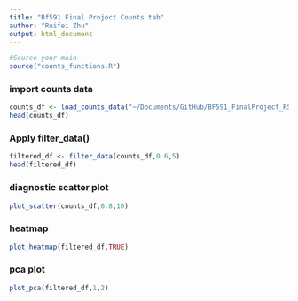 ```yaml
---
title: "Bf591 Final Project Counts tab"
author: "Ruifei Zhu"
output: html_document
---
```


```r
#Source your main
source("counts_functions.R")
```

### import counts data

```r
counts_df <- load_counts_data("~/Documents/GitHub/BF591_FinalProject_RShiny/data/GSE64810_mlhd_DESeq2_norm_counts_adjust.csv")
head(counts_df)
```

### Apply filter_data()

```r
filtered_df <- filter_data(counts_df,0.6,5)
head(filtered_df)
```
### diagnostic scatter plot
```r
plot_scatter(counts_df,0.8,10)
```
### heatmap
```r
plot_heatmap(filtered_df,TRUE)
```
### pca plot
```r
plot_pca(filtered_df,1,2)
```